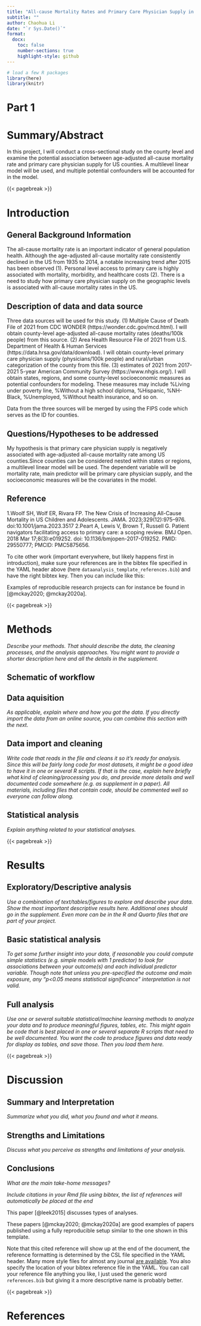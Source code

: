 ---
title: "All-cause Mortality Rates and Primary Care Physician Supply in US Counties 2021"
subtitle: ""
author: Chaohua Li
date: "`r Sys.Date()`"
format:
  docx:
    toc: false
    number-sections: true
    highlight-style: github
---


```{r, echo=FALSE, message=FALSE}
# load a few R packages
library(here)
library(knitr)
```


# Part 1
# Summary/Abstract
In this project, I will conduct a cross-sectional study on the county level and 
examine the potential association between age-adjusted all-cause mortality rate and 
primary care physician supply for US counties. A multilevel linear model will be 
used, and multiple potential confounders will be accounted for in the model. 

{{< pagebreak >}}

# Introduction 

## General Background Information
The all-cause mortality rate is an important indicator of general population health. 
Although the age-adjusted all-cause mortality rate consistently declined in the US
from 1935 to 2014, a notable increasing trend after 2015 has been observed (1).
Personal level access to primary care is highly associated with mortality, morbidity,
and healthcare costs (2). There is a need to study how primary care physician supply 
on the geographic levels is associated with all-cause mortality rates in the US. 

## Description of data and data source
Three data sources will be used for this study. 
(1) Multiple Cause of Death File of 2021 from CDC WONDER (https://wonder.cdc.gov/mcd.html).
I will obtain county-level age-adjusted all-cause mortality rates (deaths/100k people) from this source.
(2) Area Health Resource File of 2021 from U.S. Department of Health & Human Services (https://data.hrsa.gov/data/download). I will obtain county-level primary care physician 
supply (physicians/100k people) and rural/urban categorization of the county from this file. 
(3) estimates of 2021 from 2017-2021 5-year American Community Survey (https://www.nhgis.org/). 
I will obtain states, regions, and some county-level socioeconomic measures as potential confounders for modeling. 
These measures may include %Living under poverty line, %Without a high school diploma,
%Hispanic, %NH-Black, %Unemployed, %Without health insurance, and so on. 

Data from the three sources will be merged by using the FIPS code which serves as the 
ID for counties.  

## Questions/Hypotheses to be addressed
My hypothesis is that primary care physician supply is negatively associated with 
age-adjusted all-cause mortality rate among US counties.Since counties can be 
considered nested within states or regions, a multilevel linear model will be used. 
The dependent variable will be mortality rate, main predictor will be primary care 
physician supply, and the socioeconomic measures will be the covariates in the model.

## Reference
1.Woolf SH, Wolf ER, Rivara FP. The New Crisis of Increasing All-Cause Mortality in US Children and Adolescents. JAMA. 2023;329(12):975–976. doi:10.1001/jama.2023.3517
2.Peart A, Lewis V, Brown T, Russell G. Patient navigators facilitating access to primary care: a scoping review. BMJ Open. 2018 Mar 17;8(3):e019252. doi: 10.1136/bmjopen-2017-019252. PMID: 29550777; PMCID: PMC5875656.






To cite other work (important everywhere, but likely happens first in introduction), make sure your references are in the bibtex file specified in the YAML header above (here `dataanalysis_template_references.bib`) and have the right bibtex key. Then you can include like this:

Examples of reproducible research projects can for instance be found in [@mckay2020; @mckay2020a].

{{< pagebreak >}}


# Methods 

_Describe your methods. That should describe the data, the cleaning processes, and the analysis approaches. You might want to provide a shorter description here and all the details in the supplement._


## Schematic of workflow






## Data aquisition
_As applicable, explain where and how you got the data. If you directly import the data from an online source, you can combine this section with the next._


## Data import and cleaning
_Write code that reads in the file and cleans it so it's ready for analysis. Since this will be fairly long code for most datasets, it might be a good idea to have it in one or several R scripts. If that is the case, explain here briefly what kind of cleaning/processing you do, and provide more details and well documented code somewhere (e.g. as supplement in a paper). All materials, including files that contain code, should be commented well so everyone can follow along._


## Statistical analysis
_Explain anything related to your statistical analyses._


{{< pagebreak >}}


# Results

## Exploratory/Descriptive analysis

_Use a combination of text/tables/figures to explore and describe your data. Show the most important descriptive results here. Additional ones should go in the supplement. Even more can be in the R and Quarto files that are part of your project._




## Basic statistical analysis

_To get some further insight into your data, if reasonable you could compute simple statistics (e.g. simple models with 1 predictor) to look for associations between your outcome(s) and each individual predictor variable. Though note that unless you pre-specified the outcome and main exposure, any "p<0.05 means statistical significance" interpretation is not valid._




## Full analysis

_Use one or several suitable statistical/machine learning methods to analyze your data and to produce meaningful figures, tables, etc. This might again be code that is best placed in one or several separate R scripts that need to be well documented. You want the code to produce figures and data ready for display as tables, and save those. Then you load them here._



{{< pagebreak >}}


# Discussion

## Summary and Interpretation
_Summarize what you did, what you found and what it means._

## Strengths and Limitations
_Discuss what you perceive as strengths and limitations of your analysis._

## Conclusions
_What are the main take-home messages?_

_Include citations in your Rmd file using bibtex, the list of references will automatically be placed at the end_

This paper [@leek2015] discusses types of analyses. 

These papers [@mckay2020; @mckay2020a] are good examples of papers published using a fully reproducible setup similar to the one shown in this template. 

Note that this cited reference will show up at the end of the document, the reference formatting is determined by the CSL file specified in the YAML header. Many more style files for almost any journal [are available](https://www.zotero.org/styles). You also specify the location of your bibtex reference file in the YAML. You can call your reference file anything you like, I just used the generic word `references.bib` but giving it a more descriptive name is probably better.


{{< pagebreak >}}

# References



